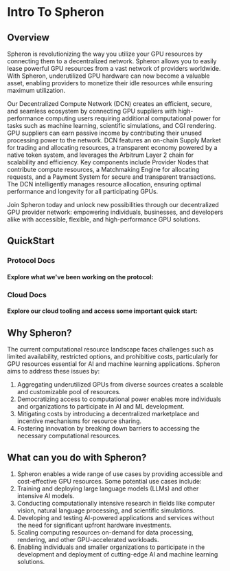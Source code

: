 
# Intro To Spheron

<VideoPlayer embedId="nsNedk1Z3Pg" />

## Overview

Spheron is revolutionizing the way you utilize your GPU resources by connecting them to a decentralized network. Spheron allows you to easily lease powerful GPU resources from a vast network of providers worldwide. With Spheron, underutilized GPU hardware can now become a valuable asset, enabling providers to monetize their idle resources while ensuring maximum utilization. 

Our Decentralized Compute Network (DCN) creates an efficient, secure, and seamless ecosystem by connecting GPU suppliers with high-performance computing users requiring additional computational power for tasks such as machine learning, scientific simulations, and CGI rendering. GPU suppliers can earn passive income by contributing their unused processing power to the network. DCN features an on-chain Supply Market for trading and allocating resources, a transparent economy powered by a native token system, and leverages the Arbitrum Layer 2 chain for scalability and efficiency. Key components include Provider Nodes that contribute compute resources, a Matchmaking Engine for allocating requests, and a Payment System for secure and transparent transactions. The DCN intelligently manages resource allocation, ensuring optimal performance and longevity for all participating GPUs.

Join Spheron today and unlock new possibilities through our decentralized GPU provider network: empowering individuals, businesses, and developers alike with accessible, flexible, and high-performance GPU solutions.

## QuickStart

### Protocol Docs

#### Explore what we've been working on the protocol:

<QuickStartProtocol />

### Cloud Docs

#### Explore our cloud tooling and access some important quick start:

<QuickStartCloud />

## Why Spheron?

The current computational resource landscape faces challenges such as limited availability, restricted options, and prohibitive costs, particularly for GPU resources essential for AI and machine learning applications. Spheron aims to address these issues by:

1. Aggregating underutilized GPUs from diverse sources creates a scalable and customizable pool of resources.
2. Democratizing access to computational power enables more individuals and organizations to participate in AI and ML development.
3. Mitigating costs by introducing a decentralized marketplace and incentive mechanisms for resource sharing.
4. Fostering innovation by breaking down barriers to accessing the necessary computational resources.

## What can you do with Spheron?

1. Spheron enables a wide range of use cases by providing accessible and cost-effective GPU resources. Some potential use cases include:
2. Training and deploying large language models (LLMs) and other intensive AI models.
3. Conducting computationally intensive research in fields like computer vision, natural language processing, and scientific simulations.
4. Developing and testing AI-powered applications and services without the need for significant upfront hardware investments.
5. Scaling computing resources on-demand for data processing, rendering, and other GPU-accelerated workloads.
6. Enabling individuals and smaller organizations to participate in the development and deployment of cutting-edge AI and machine learning solutions.



<Navigation name="Getting Started" />




